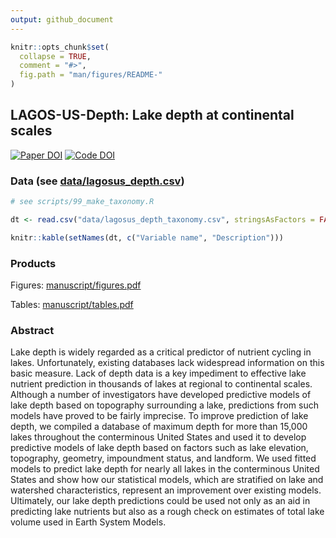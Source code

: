 ```yaml
---
output: github_document
---
```


<!-- README.md is generated from README.Rmd. Please edit that file -->

```r
knitr::opts_chunk$set(
  collapse = TRUE,
  comment = "#>",
  fig.path = "man/figures/README-"
)
```

## LAGOS-US-Depth: Lake depth at continental scales

[![Paper DOI](https://img.shields.io/badge/Paper-DOI-blue.svg)]() [![Code DOI](https://zenodo.org/badge/123951266.svg)](https://zenodo.org/badge/latestdoi/123951266)

### Data (see [data/lagosus_depth.csv](data/lagosus_depth.csv))

```r
# see scripts/99_make_taxonomy.R

dt <- read.csv("data/lagosus_depth_taxonomy.csv", stringsAsFactors = FALSE)

knitr::kable(setNames(dt, c("Variable name", "Description")))
```

### Products

Figures: [manuscript/figures.pdf](manuscript/figures.pdf)

Tables: [manuscript/tables.pdf](manuscript/tables.pdf)

### Abstract

Lake depth is widely regarded as a critical predictor of nutrient cycling in lakes. Unfortunately, existing databases lack widespread information on this basic measure. Lack of depth data is a key impediment to effective lake nutrient prediction in thousands of lakes at regional to continental scales. Although a number of investigators have developed predictive models of lake depth based on topography surrounding a lake, predictions from such models have proved to be fairly imprecise. To improve prediction of lake depth, we compiled a database of maximum depth for more than 15,000 lakes throughout the conterminous United States and used it to develop predictive models of lake depth based on factors such as lake elevation, topography, geometry, impoundment status, and landform. We used fitted models to predict lake depth for nearly all lakes in the conterminous United States and show how our statistical models, which are stratified on lake and watershed characteristics, represent an improvement over existing models. Ultimately, our lake depth predictions could be used not only as an aid in predicting lake nutrients but also as a rough check on estimates of total lake volume used in Earth System Models.
